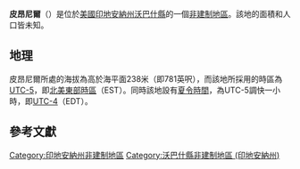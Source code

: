 {{noteTA
|G1=USState
|G2=地名
|G3=Unit
}}
{{Infobox settlement
|official_name            = 皮昂尼爾
|native_name = Pioneer
|settlement_type          = [[非建制地區|非建制地區]]
|image_skyline            = 
|imagesize                = 
|image_map                = 
|mapsize                  = 
|pushpin_map              = USA Indiana
|pushpin_label            = 皮昂尼爾
|pushpin_label_position   = top
|pushpin_map_caption      = 皮昂尼爾在印地安納州的位置
|subdivision_type         = [[世界政區索引|國家]]
|subdivision_type1        = [[美国州份|州份]]
|subdivision_type2        = [[印地安納州行政区划|縣]]
|subdivision_name         = [[美国|美国]]
|subdivision_name1        = [[印地安納州|印地安納州]]
|subdivision_name2        = [[沃巴什縣_(印地安納州)|沃巴什縣]]
|elevation_ft             = 781
|elevation_m              = 238
|area_total_km2           = 
|area_total_sq_mi         = 
|area_land_km2            = 
|area_land_sq_mi          = 
|area_water_km2           = 
|area_water_sq_mi         = 
|population_as_of         = 2010
|population_footnotes     = 
|population_total         = 
|population_metro         = 
|population_density_km2   = auto
|population_density_sq_mi = auto
|timezone                 = [[北美东部时区|北美东部时区]]
|utc_offset               = -5
|coordinates              = {{coord|40|44|16|N|85|53|44|W|display=inline,title}}
| coor_pinpoint           = 
| coordinates_footnotes   = 
|timezone_DST             = EDT
|utc_offset_DST           = -4
|postal_code_type         = [[美國郵區編號|郵區編號]]
|postal_code              = 46962
|area_code                = {{link-en|电话区号765|Area code 765|765}}
|blank_name = [[地名信息系统|GNIS ID]]
|blank_info = 441179<ref name="GNIS">{{cite gnis|441179|Pioneer}}</ref>
}}
'''皮昂尼爾'''（{{lang-en|Pioneer}}）是位於[[美國|美國]][[印地安納州|印地安納州]][[沃巴什縣_(印地安納州)|沃巴什縣]]的一個[[非建制地區|非建制地區]]。該地的面積和人口皆未知。

== 地理 ==
皮昂尼爾所處的海拔為高於海平面238米（即781英呎），而該地所採用的時區為[[UTC-5|UTC-5]]，即[[北美東部時區|北美東部時區]]（EST）。同時該地設有[[夏令時間|夏令時間]]，為UTC-5調快一小時，即[[UTC-4|UTC-4]]（EDT）。

== 參考文獻 ==
{{reflist}}

{{沃巴什縣 (印地安納州)}}

{{DEFAULTSORT:Pioneer}}
[[Category:印地安納州非建制地區|Category:印地安納州非建制地區]]
[[Category:沃巴什縣非建制地區_(印地安納州)|Category:沃巴什縣非建制地區 (印地安納州)]]

{{Indiana-geo-stub}}